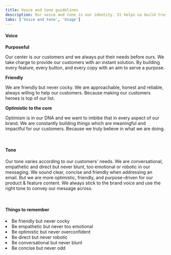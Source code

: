 ```yaml
---
title: Voice and tone guidelines
description: Our voice and tone is our identity. It helps us build trust, connection and a memorable image for our brand. Use it to make the content distinct, effective and consistent for all products and features.
tabs: ['Voice and tone', 'Usage']
---
```


#### Voice

**Purposeful**

Our center is our customers and we always put their needs before ours. We take charge to provide our customers with an instant solution. By building every feature, every button, and every copy with an aim to serve a purpose.

**Friendly**

We are friendly but never cocky. We are approachable, honest and reliable, always willing to help our customers. Because making our customers heroes is top of our list.

**Optimistic to the core**

Optimism is in our DNA and we want to imbibe that in every aspect of our brand. We are constantly building things which are meaningful and impactful for our customers. Because we truly believe in what we are doing.

<br />

#### Tone

Our tone varies according to our customers' needs. We are conversational, empathetic and direct but never blunt, too emotional or robotic in our messaging. We sound clear, concise and friendly when addressing an email. But we are more optimistic, friendly, and purpose-driven for our product & feature content. We always stick to the brand voice and use the right tone to convey our message across.

<br />

#### Things to remember

<li>Be friendly but never cocky</li>
<li>Be empathetic but never too emotional</li>
<li>Be optimistic but never overconfident</li>
<li>Be direct but never robotic</li>
<li>Be conversational but never blunt</li>
<li>Be concise but never odd</li>
